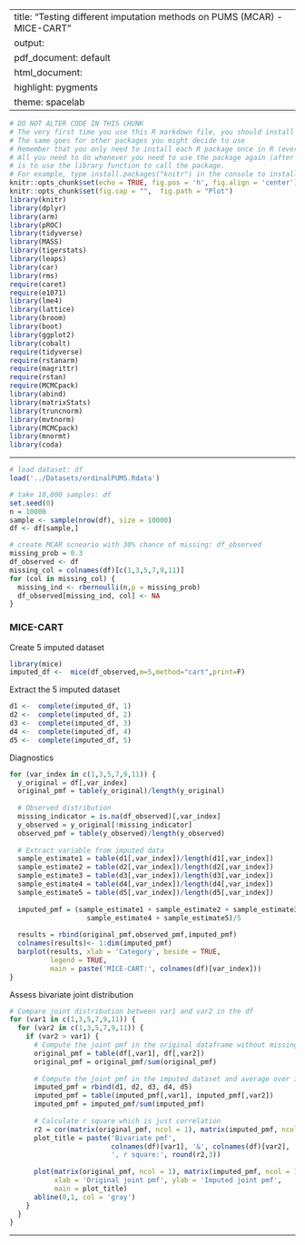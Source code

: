 
---
title: "Testing different imputation methods on PUMS (MCAR) - MICE-CART"
output:
  pdf_document: default
  html_document:
    highlight: pygments
    theme: spacelab
---

```r
# DO NOT ALTER CODE IN THIS CHUNK
# The very first time you use this R markdown file, you should install each of the packages below.
# The same goes for other packages you might decide to use
# Remember that you only need to install each R package once in R (ever -- unless you change computers).
# All you need to do whenever you need to use the package again (after restarting the R session),
# is to use the library function to call the package.
# For example, type install.packages("knitr") in the console to install the knitr package. 
knitr::opts_chunk$set(echo = TRUE, fig.pos = 'h', fig.align = 'center')
knitr::opts_chunk$set(fig.cap = "",  fig.path = "Plot")
library(knitr)
library(dplyr)
library(arm)
library(pROC)
library(tidyverse)
library(MASS)
library(tigerstats)
library(leaps)
library(car)
library(rms)
require(caret)
require(e1071)
library(lme4) 
library(lattice)
library(broom)
library(boot)
library(ggplot2)
library(cobalt)
require(tidyverse)
require(rstanarm)
require(magrittr)
require(rstan)
require(MCMCpack)
library(abind)
library(matrixStats)
library(truncnorm)
library(mvtnorm)
library(MCMCpack)
library(mnormt)
library(coda)
```

* * *
```r
# load dataset: df
load('../Datasets/ordinalPUMS.Rdata')

# take 10,000 samples: df
set.seed(0)
n = 10000
sample <- sample(nrow(df), size = 10000)
df <- df[sample,]

# create MCAR scneario with 30% chance of missing: df_observed
missing_prob = 0.3
df_observed <- df
missing_col = colnames(df)[c(1,3,5,7,9,11)]
for (col in missing_col) {
  missing_ind <- rbernoulli(n,p = missing_prob)
  df_observed[missing_ind, col] <- NA
}
```


### MICE-CART
Create 5 imputed dataset
```r
library(mice)
imputed_df <-  mice(df_observed,m=5,method="cart",print=F)
```

Extract the 5 imputed dataset
```r
d1 <-  complete(imputed_df, 1)
d2 <-  complete(imputed_df, 2)
d3 <-  complete(imputed_df, 3)
d4 <-  complete(imputed_df, 4)
d5 <-  complete(imputed_df, 5)
```

Diagnostics

```r
for (var_index in c(1,3,5,7,9,11)) {
  y_original = df[,var_index]
  original_pmf = table(y_original)/length(y_original)
  
  # Observed distribution
  missing_indicator = is.na(df_observed)[,var_index]
  y_observed = y_original[!missing_indicator]
  observed_pmf = table(y_observed)/length(y_observed)
  
  # Extract variable from imputed data
  sample_estimate1 = table(d1[,var_index])/length(d1[,var_index])
  sample_estimate2 = table(d2[,var_index])/length(d2[,var_index])
  sample_estimate3 = table(d3[,var_index])/length(d3[,var_index])
  sample_estimate4 = table(d4[,var_index])/length(d4[,var_index])
  sample_estimate5 = table(d5[,var_index])/length(d5[,var_index])
  
  imputed_pmf = (sample_estimate1 + sample_estimate2 + sample_estimate3 +
                   sample_estimate4 + sample_estimate5)/5
  
  results = rbind(original_pmf,observed_pmf,imputed_pmf)
  colnames(results)<- 1:dim(imputed_pmf)
  barplot(results, xlab = 'Category', beside = TRUE, 
          legend = TRUE, 
          main = paste('MICE-CART:', colnames(df)[var_index]))
}
```

Assess bivariate joint distribution
```r
# Compare joint distribution between var1 and var2 in the df
for (var1 in c(1,3,5,7,9,11)) {
  for (var2 in c(1,3,5,7,9,11)) {
    if (var2 > var1) {
      # Compute the joint pmf in the original dataframe without missing values
      original_pmf = table(df[,var1], df[,var2])
      original_pmf = original_pmf/sum(original_pmf)
      
      # Compute the joint pmf in the imputed dataset and average over imputations
      imputed_pmf = rbind(d1, d2, d3, d4, d5)
      imputed_pmf = table(imputed_pmf[,var1], imputed_pmf[,var2])
      imputed_pmf = imputed_pmf/sum(imputed_pmf)
      
      # Calculate r square which is just correlation
      r2 = cor(matrix(original_pmf, ncol = 1), matrix(imputed_pmf, ncol = 1))
      plot_title = paste('Bivariate pmf', 
                         colnames(df)[var1], '&', colnames(df)[var2], 
                         ', r square:', round(r2,3))
      
      plot(matrix(original_pmf, ncol = 1), matrix(imputed_pmf, ncol = 1), 
           xlab = 'Original joint pmf', ylab = 'Imputed joint pmf', 
           main = plot_title)
      abline(0,1, col = 'gray')
    }
  }
}
```


* * *



